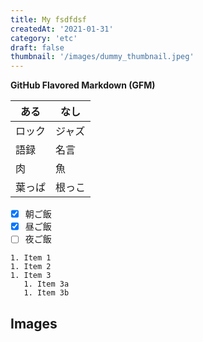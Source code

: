 ```yaml
---
title: My fsdfdsf
createdAt: '2021-01-31'
category: 'etc'
draft: false
thumbnail: '/images/dummy_thumbnail.jpeg' 
---
```


**GitHub Flavored Markdown (GFM)**
 
| ある   | なし   |
| ------ | ------ |
| ロック | ジャズ |
| 語録   | 名言   |
| 肉     | 魚     |
| 葉っぱ | 根っこ |
 
- [x] 朝ご飯
- [x] 昼ご飯
- [ ] 夜ご飯

```
1. Item 1
1. Item 2
1. Item 3
   1. Item 3a
   1. Item 3b
```

## Images